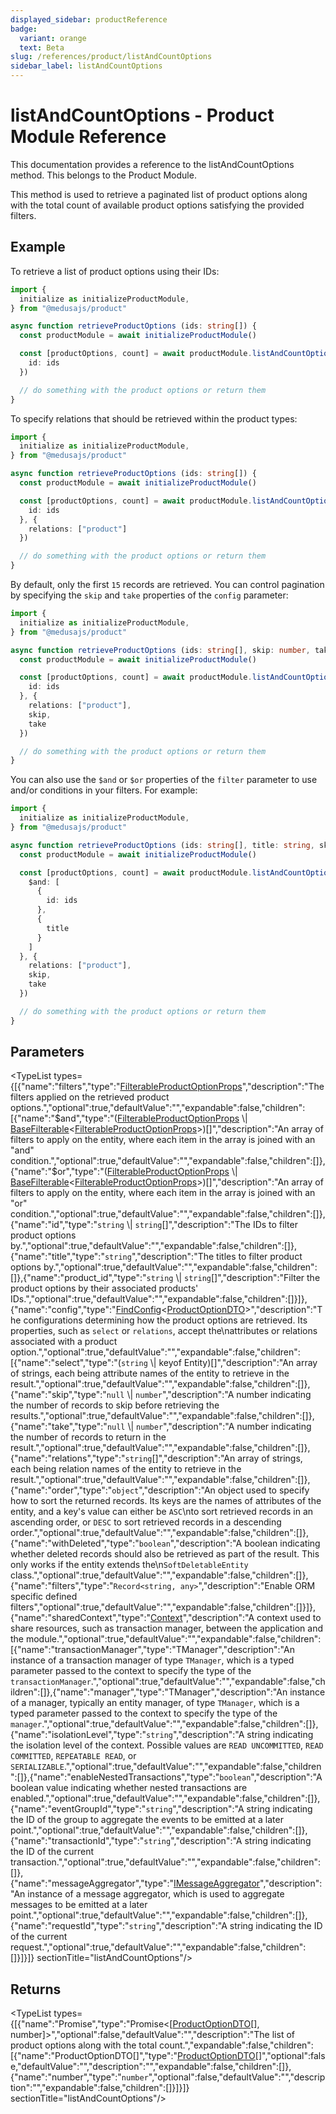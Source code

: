 ```yaml
---
displayed_sidebar: productReference
badge:
  variant: orange
  text: Beta
slug: /references/product/listAndCountOptions
sidebar_label: listAndCountOptions
---
```



# listAndCountOptions - Product Module Reference

This documentation provides a reference to the listAndCountOptions method. This belongs to the Product Module.

This method is used to retrieve a paginated list of product options along with the total count of available product options satisfying the provided filters.

## Example

To retrieve a list of product options using their IDs:

```ts
import {
  initialize as initializeProductModule,
} from "@medusajs/product"

async function retrieveProductOptions (ids: string[]) {
  const productModule = await initializeProductModule()

  const [productOptions, count] = await productModule.listAndCountOptions({
    id: ids
  })

  // do something with the product options or return them
}
```

To specify relations that should be retrieved within the product types:

```ts
import {
  initialize as initializeProductModule,
} from "@medusajs/product"

async function retrieveProductOptions (ids: string[]) {
  const productModule = await initializeProductModule()

  const [productOptions, count] = await productModule.listAndCountOptions({
    id: ids
  }, {
    relations: ["product"]
  })

  // do something with the product options or return them
}
```

By default, only the first `15` records are retrieved. You can control pagination by specifying the `skip` and `take` properties of the `config` parameter:

```ts
import {
  initialize as initializeProductModule,
} from "@medusajs/product"

async function retrieveProductOptions (ids: string[], skip: number, take: number) {
  const productModule = await initializeProductModule()

  const [productOptions, count] = await productModule.listAndCountOptions({
    id: ids
  }, {
    relations: ["product"],
    skip,
    take
  })

  // do something with the product options or return them
}
```

You can also use the `$and` or `$or` properties of the `filter` parameter to use and/or conditions in your filters. For example:

```ts
import {
  initialize as initializeProductModule,
} from "@medusajs/product"

async function retrieveProductOptions (ids: string[], title: string, skip: number, take: number) {
  const productModule = await initializeProductModule()

  const [productOptions, count] = await productModule.listAndCountOptions({
    $and: [
      {
        id: ids
      },
      {
        title
      }
    ]
  }, {
    relations: ["product"],
    skip,
    take
  })

  // do something with the product options or return them
}
```

## Parameters

<TypeList types={[{"name":"filters","type":"[FilterableProductOptionProps](../../interfaces/product.FilterableProductOptionProps.mdx)","description":"The filters applied on the retrieved product options.","optional":true,"defaultValue":"","expandable":false,"children":[{"name":"$and","type":"([FilterableProductOptionProps](../../interfaces/product.FilterableProductOptionProps.mdx) \\| [BaseFilterable](../../interfaces/product.BaseFilterable.mdx)&#60;[FilterableProductOptionProps](../../interfaces/product.FilterableProductOptionProps.mdx)&#62;)[]","description":"An array of filters to apply on the entity, where each item in the array is joined with an \"and\" condition.","optional":true,"defaultValue":"","expandable":false,"children":[]},{"name":"$or","type":"([FilterableProductOptionProps](../../interfaces/product.FilterableProductOptionProps.mdx) \\| [BaseFilterable](../../interfaces/product.BaseFilterable.mdx)&#60;[FilterableProductOptionProps](../../interfaces/product.FilterableProductOptionProps.mdx)&#62;)[]","description":"An array of filters to apply on the entity, where each item in the array is joined with an \"or\" condition.","optional":true,"defaultValue":"","expandable":false,"children":[]},{"name":"id","type":"`string` \\| `string`[]","description":"The IDs to filter product options by.","optional":true,"defaultValue":"","expandable":false,"children":[]},{"name":"title","type":"`string`","description":"The titles to filter product options by.","optional":true,"defaultValue":"","expandable":false,"children":[]},{"name":"product_id","type":"`string` \\| `string`[]","description":"Filter the product options by their associated products' IDs.","optional":true,"defaultValue":"","expandable":false,"children":[]}]},{"name":"config","type":"[FindConfig](../../interfaces/product.FindConfig.mdx)&#60;[ProductOptionDTO](../../interfaces/product.ProductOptionDTO.mdx)&#62;","description":"The configurations determining how the product options are retrieved. Its properties, such as `select` or `relations`, accept the\nattributes or relations associated with a product option.","optional":true,"defaultValue":"","expandable":false,"children":[{"name":"select","type":"(`string` \\| keyof Entity)[]","description":"An array of strings, each being attribute names of the entity to retrieve in the result.","optional":true,"defaultValue":"","expandable":false,"children":[]},{"name":"skip","type":"`null` \\| `number`","description":"A number indicating the number of records to skip before retrieving the results.","optional":true,"defaultValue":"","expandable":false,"children":[]},{"name":"take","type":"`null` \\| `number`","description":"A number indicating the number of records to return in the result.","optional":true,"defaultValue":"","expandable":false,"children":[]},{"name":"relations","type":"`string`[]","description":"An array of strings, each being relation names of the entity to retrieve in the result.","optional":true,"defaultValue":"","expandable":false,"children":[]},{"name":"order","type":"`object`","description":"An object used to specify how to sort the returned records. Its keys are the names of attributes of the entity, and a key's value can either be `ASC`\nto sort retrieved records in an ascending order, or `DESC` to sort retrieved records in a descending order.","optional":true,"defaultValue":"","expandable":false,"children":[]},{"name":"withDeleted","type":"`boolean`","description":"A boolean indicating whether deleted records should also be retrieved as part of the result. This only works if the entity extends the\n`SoftDeletableEntity` class.","optional":true,"defaultValue":"","expandable":false,"children":[]},{"name":"filters","type":"`Record<string, any>`","description":"Enable ORM specific defined filters","optional":true,"defaultValue":"","expandable":false,"children":[]}]},{"name":"sharedContext","type":"[Context](../../interfaces/product.Context.mdx)","description":"A context used to share resources, such as transaction manager, between the application and the module.","optional":true,"defaultValue":"","expandable":false,"children":[{"name":"transactionManager","type":"TManager","description":"An instance of a transaction manager of type `TManager`, which is a typed parameter passed to the context to specify the type of the `transactionManager`.","optional":true,"defaultValue":"","expandable":false,"children":[]},{"name":"manager","type":"TManager","description":"An instance of a manager, typically an entity manager, of type `TManager`, which is a typed parameter passed to the context to specify the type of the `manager`.","optional":true,"defaultValue":"","expandable":false,"children":[]},{"name":"isolationLevel","type":"`string`","description":"A string indicating the isolation level of the context. Possible values are `READ UNCOMMITTED`, `READ COMMITTED`, `REPEATABLE READ`, or `SERIALIZABLE`.","optional":true,"defaultValue":"","expandable":false,"children":[]},{"name":"enableNestedTransactions","type":"`boolean`","description":"A boolean value indicating whether nested transactions are enabled.","optional":true,"defaultValue":"","expandable":false,"children":[]},{"name":"eventGroupId","type":"`string`","description":"A string indicating the ID of the group to aggregate the events to be emitted at a later point.","optional":true,"defaultValue":"","expandable":false,"children":[]},{"name":"transactionId","type":"`string`","description":"A string indicating the ID of the current transaction.","optional":true,"defaultValue":"","expandable":false,"children":[]},{"name":"messageAggregator","type":"[IMessageAggregator](../../interfaces/product.IMessageAggregator.mdx)","description":"An instance of a message aggregator, which is used to aggregate messages to be emitted at a later point.","optional":true,"defaultValue":"","expandable":false,"children":[]},{"name":"requestId","type":"`string`","description":"A string indicating the ID of the current request.","optional":true,"defaultValue":"","expandable":false,"children":[]}]}]}  sectionTitle="listAndCountOptions"/>

## Returns

<TypeList types={[{"name":"Promise","type":"Promise&#60;[[ProductOptionDTO](../../interfaces/product.ProductOptionDTO.mdx)[], number]&#62;","optional":false,"defaultValue":"","description":"The list of product options along with the total count.","expandable":false,"children":[{"name":"ProductOptionDTO[]","type":"[ProductOptionDTO](../../interfaces/product.ProductOptionDTO.mdx)[]","optional":false,"defaultValue":"","description":"","expandable":false,"children":[]},{"name":"number","type":"`number`","optional":false,"defaultValue":"","description":"","expandable":false,"children":[]}]}]}  sectionTitle="listAndCountOptions"/>

